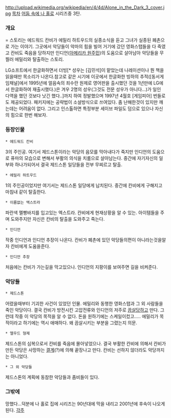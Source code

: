 http://upload.wikimedia.org/wikipedia/en/4/4d/Alone_in_the_Dark_3_cover.jpg
[[목차]]
[[어둠 속에 나 홀로]] 시리즈중 3탄.
=== 개요 ====
스토리는 에드워드 칸비가 에밀리 하트우드의 실종소식을 듣고 그녀가 실종된 폐촌으로 가는 이야기. 그곳에서 악당들이 악마의 힘을 빌어 거기에 갔던 영화스탭들을 다 죽였고 칸비도 죽음을 당하지만 인디언([[아메리카 원주민]])의 도움으로 살아남아 악당들을 무찔러 에밀리와 탈출하는 스토리.

LG소프트에서 한글화하면서 더빙[* 성우는 [김민석]이 맡았는데 나레이션이나 뭔 책을 읽을때만 목소리가 나온다.참고로 같은 시기에 이곳에서 한글화한 빙하의 추적([동서게임채널]에서 1995년에 얼음속의 죄수란 원제로 영어판을 출시했던 것을 1년만에 LG에서 한글화하여 재출시했다.)은 겨우 2명의 성우(그것도 전문 성우가 아니다...)가 일인 다역을 했던 것보다 낫긴 했다..]까지 하여 정발했으며 1997년 4월호 [게임피아] 번들로도 제공되었다. 패키지에는 공략법이 소설방식으로 쓰여있다. 좀 난해한것이 있지만 깨는데는 어려움이 없다. 그리고 인스톨하면 특정부분 세이브 파일도 덤으로 있으나 자신의 힘으로 한번 해보자.
=== 등장인물 ===

 * 에드워드 칸비
3의 주인공. 여기서 제드스톤이라는 악당의 음모를 막아내다가 죽지만 인디언의 도움으로 퓨마의 모습으로 변해서 부활의 의식을 치룸으로 살아남는다. 중간에 자기자신의 일부와 하나가되어서 결국 제드스톤 일당들을 전부 무찌르고 탈출.

 * 에밀리 하트우드
1의 주인공이었지만 여기서는 제드스톤 일당에게 납치된다. 중간에 칸비에게 구해지고 마침내 같이 탈출한다.

 * 이름없는 엑스트라
파란색 멜빵바지를 입고있는 엑스트라.
칸비에게 현재상황을 알 수 있는. 아이템들을 주며 도와주지만 자신은 칸비의 탈출을 도와주고 죽는다.

 * 인디언
작중 인디언과 인디언 추장이 나온다.
칸비가 폐촌에 있던 악당들의편이 아니라는것을알자 칸비에게 도움을준다.

 * 인디언 추장
처음에는 칸비가 가는길을 막고있으나. 인디언의 지팡이를 보여주면 길을 비켜준다.

=== 악당들 ===
 * 제드스톤
어렸을때부터 기괴한 사건이 있었던 인물. 에밀리와 동행한 영화스탭과 그 외 사람들을 죽인 악당이다. 결국 칸비가 방전시킨 고압전류와 인디언의 저주로 [[끔살]]당하고 만다. 그런데 작중 이 악당의 목적을 알 수 없다. 돈을 원하기에는 스케일이컸고..... 에밀리가 목적이라고 하기에는 역시 애매하다. 왜 끔살시키는 부분을 그렸는지 의문.

 * 엘우드 형제
제드스톤의 심복으로서 칸비를 죽음에 몰아넣었으나. 결국 부활한 칸비에 의해서 칸비가 만든 악당은 사망하는 [[결계]](?)에 의해 끝장나고 만다. 칸비는 선하지 않더라도 악당까지는 아니었다.

 * 그 외 악당들
제드스톤의 계획에 동참한 악당들과 좀비들이 있다.

=== 그밖에 ===
망했다...덕분에 나 홀로 집에 시리즈는 90년대에 막을 내리고 2001년에 후속이 나오게 된다.
[[각주]]
